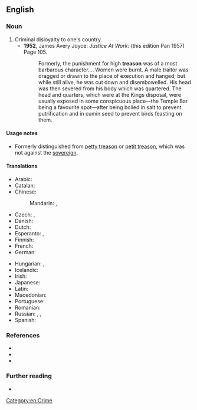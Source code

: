 ==English==

===Noun===
{{en-noun|-}}

# Criminal disloyalty to one's country.
#* '''1952''', James Avery Joyce: ''Justice At Work'': (this edition Pan 1957) Page 105.
#*: Formerly, the punishment for high '''treason''' was of a most barbarous character…. Women were burnt. A male traitor was dragged or drawn to the place of execution and hanged; but while still alive, he was cut down and disembowelled. His head was then severed from his body which was quartered. The head and quarters, which were at the Kings disposal, were usually exposed in some conspicuous place—the Temple Bar being a favourite spot—after being boiled in salt to prevent putrification and in cumin seed to prevent birds feasting on them.

====Usage notes====
* Formerly distinguished from [[petty treason]] or [[petit treason]], which was not against the [[sovereign]].

====Translations====
{{trans-top|Criminal disloyalty to one's country}}
* Arabic: {{t|ar|خِيَانَة عُظْمَى|f|tr=ḵiyāna ʿuẓmā}}
* Catalan: {{t|ca|alta traïció|f}}
* Chinese:
*: Mandarin: {{t+|cmn|叛國罪|sc=Hani}}, {{t+|cmn|叛国罪|tr=pànguózuì|sc=Hani}}
* Czech: {{t+|cs|velezrada|f}}, {{t|cs|vlastizrada|f}}
* Danish: {{t|da|højforræderi|n}}
* Dutch: {{t+|nl|hoogverraad}}
* Esperanto: {{t|eo|altperfido}}, {{t|eo|ŝtatperfido}}
* Finnish: {{t+|fi|maanpetos}}
* French: {{t+|fr|haute trahison|f}}
* German: {{t+|de|Hochverrat|m}}
{{trans-mid}}
* Hungarian: {{t|hu|felségárulás}}, {{t+|hu|hazaárulás}}
* Icelandic: {{t+|is|landráð|n-p}}
* Irish: {{t|ga|ardtréas|m}}
* Japanese: {{t|ja|大逆罪|tr=たいぎゃくざい, taigyakuzai|sc=Jpan}}
* Latin: {{t|la|perduellio}}
* Macedonian: {{t|mk|велепредавство|n|tr=veleprédavstvo}}
* Portuguese: {{t|pt|alta traição|f}}
* Romanian: {{t|ro|înaltă trădare|f}}
* Russian: {{t+|ru|госуда́рственная изме́на|f}}, {{t|ru|изме́на Ро́дине|f}}, {{t+|ru|госизме́на|f}}
* Spanish: {{t|es|alta traición|f}}
{{trans-bottom}}

===References===
* {{R:OneLook}}
* {{R:OneLook|treason}}
* {{R:Century 1911|treason}}

===Further reading===
* {{pedia}}

[[Category:en:Crime]]